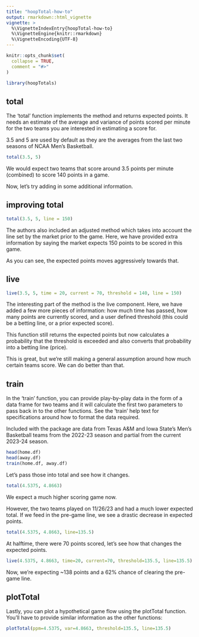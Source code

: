 ```yaml
---
title: "hoopTotal-how-to"
output: rmarkdown::html_vignette
vignette: >
  %\VignetteIndexEntry{hoopTotal-how-to}
  %\VignetteEngine{knitr::rmarkdown}
  %\VignetteEncoding{UTF-8}
---
```


```r
knitr::opts_chunk$set(
  collapse = TRUE,
  comment = "#>"
)
```

```r
library(hoopTotals)
```


## total

The 'total' function implements the method and returns expected points.
It needs an estimate of the average and variance of points scored per minute
for the two teams you are interested in estimating a score for.

3.5 and 5 are used by default as they are the averages from the last two seasons of NCAA Men's Basketball.

```r
total(3.5, 5)
```

We would expect two teams that score around 3.5 points per minute (combined) to score 140 points in a game.

Now, let's try adding in some additional information.


## improving total

```r
total(3.5, 5, line = 150)
```

The authors also included an adjusted method which takes into account the line set by the market
prior to the game. Here, we have provided extra information by saying the market expects
150 points to be scored in this game.

As you can see, the expected points moves aggressively towards that.


## live

```r
live(3.5, 5, time = 20, current = 70, threshold = 140, line = 150)
```

The interesting part of the method is the live component. Here, we have added a few
more pieces of information: how much time has passed, how many points are currently scored,
and a user defined threshold (this could be a betting line, or a prior expected score).

This function still returns the expected points but now calculates a probability that
the threshold is exceeded and also converts that probability into a betting line (price).

This is great, but we're still making a general assumption around how much certain teams score.
We can do better than that.


## train

In the 'train' function, you can provide play-by-play data in the form of a data frame for two teams
and it will calculate the first two parameters to pass back in to the other functions. See the 'train' help text for specifications around how to format the data required.


Included with the package are data from Texas A&M and Iowa State's Men's Basketball teams from the 2022-23 season and
partial from the current 2023-24 season.

```r
head(home.df)
head(away.df)
train(home.df, away.df)
```


Let's pass those into total and see how it changes.

```r
total(4.5375, 4.8663)
```

We expect a much higher scoring game now. 

However, the two teams played on 11/26/23 and had a much lower expected total.
If we feed in the pre-game line, we see a drastic decrease in expected points.

```r
total(4.5375, 4.8663, line=135.5)
```


At halftime, there were 70 points scored, let's see how that changes the expected points.

```r
live(4.5375, 4.8663, time=20, current=70, threshold=135.5, line=135.5)
```

Now, we're expecting ~138 points and a 62% chance of clearing the pre-game line.


## plotTotal

Lastly, you can plot a hypothetical game flow using the plotTotal function. 
You'll have to provide similar information as the other functions:

```r
plotTotal(ppm=4.5375, var=4.8663, threshold=135.5, line=135.5)
```

